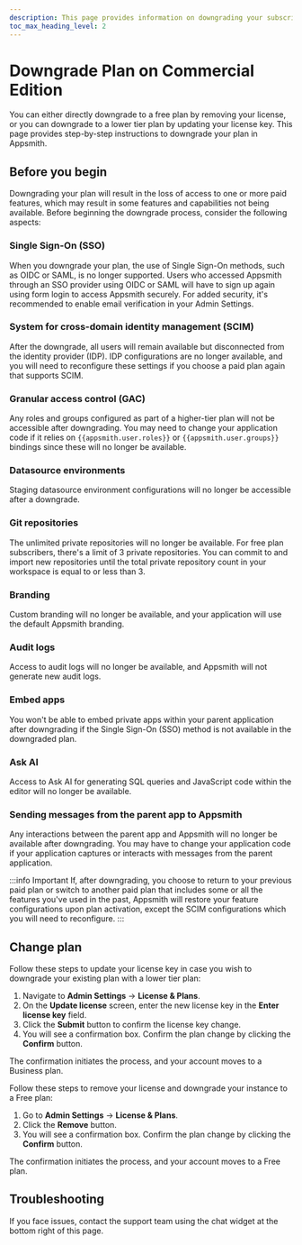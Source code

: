 ```yaml
---
description: This page provides information on downgrading your subscription plan in Appsmith. 
toc_max_heading_level: 2
---
```



# Downgrade Plan on Commercial Edition

You can either directly downgrade to a free plan by removing your license, or you can downgrade to a lower tier plan by updating your license key. This page provides step-by-step instructions to downgrade your plan in Appsmith.

## Before you begin

Downgrading your plan will result in the loss of access to one or more paid features, which may result in some features and capabilities not being available. Before beginning the downgrade process, consider the following aspects:

### Single Sign-On (SSO)

When you downgrade your plan, the use of Single Sign-On methods, such as OIDC or SAML, is no longer supported. Users who accessed Appsmith through an SSO provider using OIDC or SAML will have to sign up again using form login to access Appsmith securely. For added security, it's recommended to enable email verification in your Admin Settings.

### System for cross-domain identity management (SCIM)

After the downgrade, all users will remain available but disconnected from the identity provider (IDP). IDP configurations are no longer available, and you will need to reconfigure these settings if you choose a paid plan again that supports SCIM.

### Granular access control (GAC)

Any roles and groups configured as part of a higher-tier plan will not be accessible after downgrading. You may need to change your application code if it relies on `{{appsmith.user.roles}}` or `{{appsmith.user.groups}}` bindings since these will no longer be available.

### Datasource environments

Staging datasource environment configurations will no longer be accessible after a downgrade.

### Git repositories

The unlimited private repositories will no longer be available. For free plan subscribers, there's a limit of 3 private repositories. You can commit to and import new repositories until the total private repository count in your workspace is equal to or less than 3.

### Branding

Custom branding will no longer be available, and your application will use the default Appsmith branding.

### Audit logs

Access to audit logs will no longer be available, and Appsmith will not generate new audit logs.

### Embed apps

You won't be able to embed private apps within your parent application after downgrading if the Single Sign-On (SSO) method is not available in the downgraded plan.

### Ask AI

Access to Ask AI for generating SQL queries and JavaScript code within the editor will no longer be available.

### Sending messages from the parent app to Appsmith

Any interactions between the parent app and Appsmith will no longer be available after downgrading. You may have to change your application code if your application captures or interacts with messages from the parent application.

:::info Important
If, after downgrading, you choose to return to your previous paid plan or switch to another paid plan that includes some or all the features you've used in the past, Appsmith will restore your feature configurations upon plan activation, except the SCIM configurations which you will need to reconfigure.
:::

## Change plan

<Tabs queryString="downgrade-plan-type">
<TabItem label="Update license key" value="update-license-key">

 Follow these steps to update your license key in case you wish to downgrade your existing plan with a lower tier plan:

  1. Navigate to **Admin Settings** → **License & Plans**.
  2. On the **Update license** screen, enter the new license key in the **Enter license key** field.
  3. Click the **Submit** button to confirm the license key change.
  4. You will see a confirmation box. Confirm the plan change by clicking the **Confirm** button.
  
The confirmation initiates the process, and your account moves to a Business plan.

</TabItem>

<TabItem label="Remove license key" value="remove-license-key">

Follow these steps to remove your license and downgrade your instance to a Free plan:

1. Go to **Admin Settings** → **License & Plans**.
2. Click the **Remove** button.
3. You will see a confirmation box. Confirm the plan change by clicking the **Confirm** button.

The confirmation initiates the process, and your account moves to a Free plan.

</TabItem>
</Tabs>

## Troubleshooting

If you face issues, contact the support team using the chat widget at the bottom right of this page.